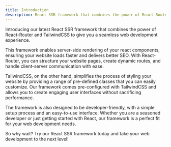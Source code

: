 ```yaml
---
title: Introduction
description: React SSR framework that combines the power of React-Router and TailwindCSS to give you a seamless web development experience.
---
```


Introducing our latest React SSR framework that combines the power of React-Router and TailwindCSS to give you a seamless web development experience.

This framework enables server-side rendering of your react components, ensuring your website loads faster and delivers better SEO. With React-Router, you can structure your website pages, create dynamic routes, and handle client-server communication with ease.

TailwindCSS, on the other hand, simplifies the process of styling your website by providing a range of pre-defined classes that you can easily customize. Our framework comes pre-configured with TailwindCSS and allows you to create engaging user interfaces without sacrificing performance.

The framework is also designed to be developer-friendly, with a simple setup process and an easy-to-use interface. Whether you are a seasoned developer or just getting started with React, our framework is a perfect fit for your web development needs.

So why wait? Try our React SSR framework today and take your web development to the next level!
